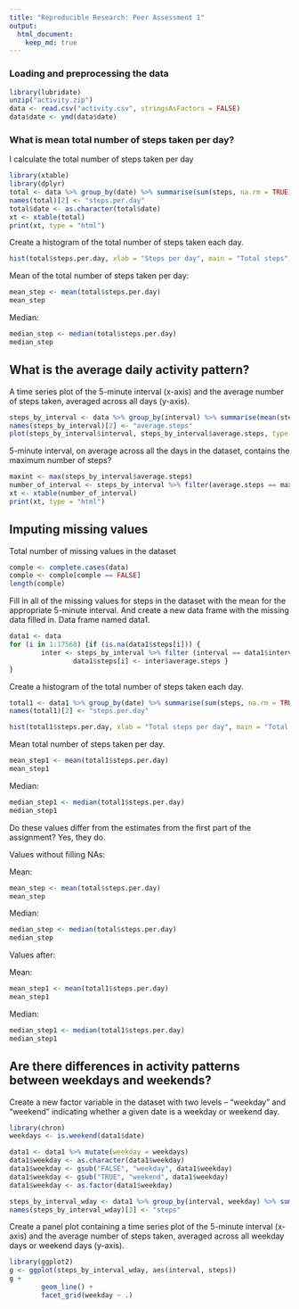 ```yaml
---
title: "Reproducible Research: Peer Assessment 1"
output: 
  html_document:
    keep_md: true
---
```



### Loading and preprocessing the data

```r
library(lubridate)
unzip("activity.zip")
data <- read.csv("activity.csv", stringsAsFactors = FALSE)
data$date <- ymd(data$date)
```

### What is mean total number of steps taken per day?

I calculate the total number of steps taken per day

```r
library(xtable)
library(dplyr)
total <- data %>% group_by(date) %>% summarise(sum(steps, na.rm = TRUE))
names(total)[2] <- "steps.per.day"
total$date <- as.character(total$date)
xt <- xtable(total)
print(xt, type = "html")
```

Create a histogram of the total number of steps taken each day. 

```r
hist(total$steps.per.day, xlab = "Steps per day", main = "Total steps")
```

Mean of the total number of steps taken per day: 

```r
mean_step <- mean(total$steps.per.day)
mean_step
```

Median: 

```r
median_step <- median(total$steps.per.day)
median_step
```

## What is the average daily activity pattern?

A time series plot of the 5-minute interval (x-axis) and the average number of steps taken, averaged across all days (y-axis).

```r
steps_by_interval <- data %>% group_by(interval) %>% summarise(mean(steps, na.rm = TRUE))
names(steps_by_interval)[2] <- "average.steps"
plot(steps_by_interval$interval, steps_by_interval$average.steps, type = "l", xlab = "Interval", ylab = "Average number of steps")
```

5-minute interval, on average across all the days in the dataset, contains the maximum number of steps?

```r
maxint <- max(steps_by_interval$average.steps)
number_of_interval <- steps_by_interval %>% filter(average.steps == maxint) 
xt <- xtable(number_of_interval)
print(xt, type = "html")
```

## Imputing missing values

Total number of missing values in the dataset

```r
comple <- complete.cases(data)
comple <- comple[comple == FALSE]
length(comple)
```

Fill in all of the missing values for steps in the dataset with the mean for the appropriate 5-minute interval. And create a new data frame with the missing data filled in. Data frame named data1.

```r
data1 <- data
for (i in 1:17568) {if (is.na(data1$steps[i])) {                
        inter <- steps_by_interval %>% filter (interval == data1$interval[i])
                data1$steps[i] <- inter$average.steps }
}
```

Create a histogram of the total number of steps taken each day.

```r
total1 <- data1 %>% group_by(date) %>% summarise(sum(steps, na.rm = TRUE))
names(total1)[2] <- "steps.per.day"

hist(total1$steps.per.day, xlab = "Total steps per day", main = "Total steps after fill in NAs")
```

Mean total number of steps taken per day.

```r
mean_step1 <- mean(total1$steps.per.day)
mean_step1
```

Median:

```r
median_step1 <- median(total1$steps.per.day)
median_step1
```

Do these values differ from the estimates from the first part of the assignment? Yes, they do.

Values without filling NAs:

Mean: 

```r
mean_step <- mean(total$steps.per.day)
mean_step
```

Median: 

```r
median_step <- median(total$steps.per.day)
median_step
```

Values after:

Mean: 

```r
mean_step1 <- mean(total1$steps.per.day)
mean_step1
```

Median: 

```r
median_step1 <- median(total1$steps.per.day)
median_step1
```

## Are there differences in activity patterns between weekdays and weekends?

Create a new factor variable in the dataset with two levels – “weekday” and “weekend” indicating whether a given date is a weekday or weekend day.

```r
library(chron)
weekdays <- is.weekend(data1$date)

data1 <- data1 %>% mutate(weekday = weekdays)
data1$weekday <- as.character(data1$weekday)
data1$weekday <- gsub("FALSE", "weekday", data1$weekday)
data1$weekday <- gsub("TRUE", "weekend", data1$weekday)
data1$weekday <- as.factor(data1$weekday)

steps_by_interval_wday <- data1 %>% group_by(interval, weekday) %>% summarise(mean(steps))
names(steps_by_interval_wday)[3] <- "steps"
```

Create a panel plot containing a time series plot of the 5-minute interval (x-axis) and the average number of steps taken, averaged across all weekday days or weekend days (y-axis).

```r
library(ggplot2)
g <- ggplot(steps_by_interval_wday, aes(interval, steps))
g + 
        geom_line() + 
        facet_grid(weekday ~ .)
```